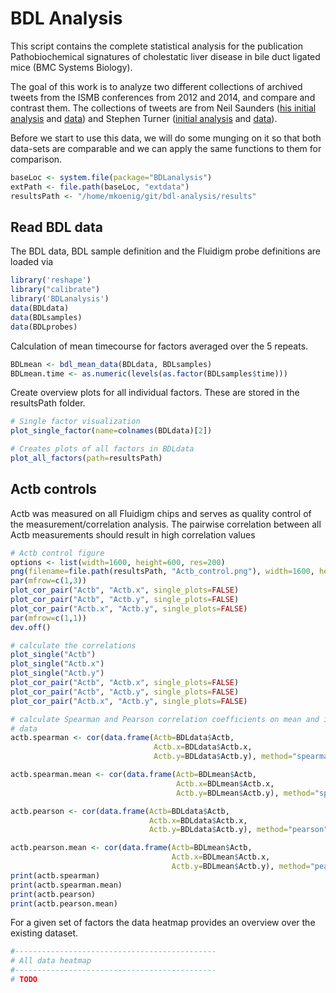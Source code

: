 <!--
%\VignetteEngine{knitr}
%\VignetteIndexEntry{BDL raw data processing}
-->

# BDL Analysis

This script contains the complete statistical analysis for the publication
Pathobiochemical signatures of cholestatic liver disease in bile duct ligated
mice (BMC Systems Biology).

The goal of this work is to analyze two different collections of archived tweets from the ISMB conferences from 2012 and 2014, and compare and contrast them. The collections of tweets are from Neil Saunders ([his initial analysis](http://nsaunders.wordpress.com/2012/08/16/twitter-coverage-of-the-ismb-2012-meeting-some-statistics/) and [data](https://github.com/neilfws/Twitter/tree/master/ismb/data)) and Stephen Turner ([initial analysis](http://gettinggeneticsdone.blogspot.com/2013/05/automated-analysis-tweets-bioinformatics-twitterchive.html) and [data](https://github.com/stephenturner/twitterchive)).

Before we start to use this data, we will do some munging on it so that both data-sets are comparable and we can apply the same functions to them for comparison.

```r
baseLoc <- system.file(package="BDLanalysis")
extPath <- file.path(baseLoc, "extdata")
resultsPath <- "/home/mkoenig/git/bdl-analysis/results"
```

## Read BDL data
The BDL data, BDL sample definition and the Fluidigm probe definitions are loaded via
```r
library('reshape')
library("calibrate")
library('BDLanalysis')
data(BDLdata)
data(BDLsamples)
data(BDLprobes)
```

Calculation of mean timecourse for factors averaged over the 5 repeats.
```r
BDLmean <- bdl_mean_data(BDLdata, BDLsamples)
BDLmean.time <- as.numeric(levels(as.factor(BDLsamples$time)))
```

Create overview plots for all individual factors. These are stored in the
resultsPath folder.
```r
# Single factor visualization
plot_single_factor(name=colnames(BDLdata)[2])

# Creates plots of all factors in BDLdata
plot_all_factors(path=resultsPath)
```


## Actb controls
Actb was measured on all Fluidigm chips and serves as quality control of the measurement/correlation analysis. The pairwise correlation between all Actb measurements should result in high correlation values
```r
# Actb control figure
options <- list(width=1600, height=600, res=200)
png(filename=file.path(resultsPath, "Actb_control.png"), width=1600, height=600, res=200)
par(mfrow=c(1,3))
plot_cor_pair("Actb", "Actb.x", single_plots=FALSE)
plot_cor_pair("Actb", "Actb.y", single_plots=FALSE)
plot_cor_pair("Actb.x", "Actb.y", single_plots=FALSE)
par(mfrow=c(1,1))
dev.off()

# calculate the correlations
plot_single("Actb")
plot_single("Actb.x")
plot_single("Actb.y")
plot_cor_pair("Actb", "Actb.x", single_plots=FALSE)
plot_cor_pair("Actb", "Actb.y", single_plots=FALSE)
plot_cor_pair("Actb.x", "Actb.y", single_plots=FALSE)

# calculate Spearman and Pearson correlation coefficients on mean and individual
# data
actb.spearman <- cor(data.frame(Actb=BDLdata$Actb, 
                                Actb.x=BDLdata$Actb.x, 
                                Actb.y=BDLdata$Actb.y), method="spearman")

actb.spearman.mean <- cor(data.frame(Actb=BDLmean$Actb, 
                                     Actb.x=BDLmean$Actb.x, 
                                     Actb.y=BDLmean$Actb.y), method="spearman")

actb.pearson <- cor(data.frame(Actb=BDLdata$Actb, 
                               Actb.x=BDLdata$Actb.x, 
                               Actb.y=BDLdata$Actb.y), method="pearson")

actb.pearson.mean <- cor(data.frame(Actb=BDLmean$Actb, 
                                    Actb.x=BDLmean$Actb.x, 
                                    Actb.y=BDLmean$Actb.y), method="pearson")
print(actb.spearman)
print(actb.spearman.mean)
print(actb.pearson)
print(actb.pearson.mean)
```

For a given set of factors the data heatmap provides an overview over the
existing dataset.

```r
#---------------------------------------------
# All data heatmap
#---------------------------------------------
# TODO
```



